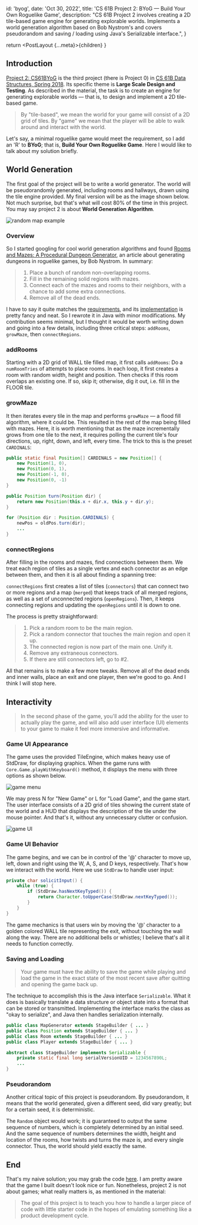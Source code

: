 
  id: 'byog',
  date: 'Oct 30, 2022',
  title: 'CS 61B Project 2: BYoG — Build Your Own Roguelike Game',
  description:
    "CS 61B Project 2 involves creating a 2D tile-based game engine for generating explorable worlds. Implements a world generation algorithm based on Bob Nystrom's and covers pseudorandom and saving / loading using Java's Serializable interface.",
}

  return <PostLayout {...meta}>{children}</PostLayout>
}

## Introduction

[Project 2: CS61BYoG](https://sp18.datastructur.es/materials/proj/proj2/proj2) is the third project (there is Project 0) in [CS 61B Data Structures, Spring 2018](https://sp18.datastructur.es/index.html). Its specific theme is **Large Scale Design and Testing**.<Ref id={1} /> As described in the material, the task is to create an engine for generating explorable worlds — that is, to design and implement a 2D tile-based game.

> By "tile-based", we mean the world for your game will consist of a 2D grid of tiles. By "game" we mean that the player will be able to walk around and interact with the world.<Ref id={2} />

Let's say, a minimal roguelike game would meet the requirement, so I add an 'R' to **BYoG**; that is, **Build Your Own Roguelike Game**. Here I would like to talk about my solution briefly.

## World Generation

The first goal of the project will be to write a world generator. The world will be pseudorandomly generated, including rooms and hallways, drawn using the tile engine provided. My final version will be as the image shown below. Not much surprise, but that's what will cost 80% of the time in this project. You may say project 2 is about **World Generation Algorithm**.

<IMG
  src={randomMapExample}
  alt='random map example'
  desc='random map example'
/>

### Overview

So I started googling for cool world generation algorithms and found [Rooms and Mazes: A Procedural Dungeon Generator](https://journal.stuffwithstuff.com/2014/12/21/rooms-and-mazes/), an article about generating dungeons in roguelike games, by Bob Nystrom. In summary:

> 1. Place a bunch of random non-overlapping rooms.
> 2. Fill in the remaining solid regions with mazes.
> 3. Connect each of the mazes and rooms to their neighbors, with a chance to add some extra connections.
> 4. Remove all of the dead ends.<Ref id={3} />

I have to say it quite matches the [requirements](https://sp18.datastructur.es/materials/proj/proj2/proj2#:~:text=The%20requirements%20for%20your%20world%20are%20listed%20below%3A), and its [implementation](https://github.com/munificent/hauberk/blob/db360d9efa714efb6d937c31953ef849c7394a39/lib/src/content/dungeon.dart) is pretty fancy and neat. So I rewrote it in Java with minor modifications. My contribution seems minimal, but I thought it would be worth writing down and going into a few details, including three critical steps: `addRooms`, `growMaze`, then `connectRegions`.

### addRooms

Starting with a 2D grid of WALL tile filled map, it first calls `addRooms`: Do a `numRoomTries` of attempts to place rooms. In each loop, it first creates a room with random width, height and position. Then checks if this room overlaps an existing one. If so, skip it; otherwise, dig it out, i.e. fill in the FLOOR tile.

### growMaze

It then iterates every tile in the map and performs `growMaze` — a flood fill algorithm, where it could be. This resulted in the rest of the map being filled with mazes. Here, it is worth mentioning that as the maze incrementally grows from one tile to the next, it requires polling the current tile's four directions, up, right, down, and left, every time. The trick to this is the preset `CARDINALS`:

```java
public static final Position[] CARDINALS = new Position[] {
    new Position(1, 0),
    new Position(0, 1),
    new Position(-1, 0),
    new Position(0, -1)
}

public Position turn(Position dir) {
    return new Position(this.x + dir.x, this.y + dir.y);
}
```

```java
for (Position dir : Position.CARDINALS) {
    newPos = oldPos.turn(dir);
    ...
}
```

### connectRegions

After filling in the rooms and mazes, find connections between them. We treat each region of tiles as a single vertex and each connector as an edge between them,<Ref id={3} /> and then it is all about finding a spanning tree:

`connectRegions` first creates a list of tiles (`connectors`) that can connect two or more regions and a map (`merged`) that keeps track of all merged regions, as well as a set of unconnected regions (`openRegions`). Then, it keeps connecting regions and updating the `openRegions` until it is down to one.

The process is pretty straightforward:

> 1. Pick a random room to be the main region.
> 2. Pick a random connector that touches the main region and open it up.
> 3. The connected region is now part of the main one. Unify it.
> 4. Remove any extraneous connectors.
> 5. If there are still connectors left, go to #2.<Ref id={3} />

All that remains is to make a few more tweaks. Remove all of the dead ends and inner walls, place an exit and one player, then we're good to go. And I think I will stop here.

## Interactivity

> In the second phase of the game, you'll add the ability for the user to actually play the game, and will also add user interface (UI) elements to your game to make it feel more immersive and informative.<Ref id={2} />

### Game UI Appearance

The game uses the provided TileEngine, which makes heavy use of StdDraw, for displaying graphics. When the game runs with `Core.Game.playWithKeyboard()` method, it displays the menu with three options as shown below.

<IMG src={menu} alt='game menu' desc='game menu' />

We may press N for "New Game" or L for "Load Game", and the game start. The user interface consists of a 2D grid of tiles showing the current state of the world and a HUD that displays the description of the tile under the mouse pointer. And that's it, without any unnecessary clutter or confusion.

<IMG src={gameUI} alt='game UI' desc='game UI' />

### Game UI Behavior

The game begins, and we can be in control of the '@' character to move up, left, down and right using the W, A, S, and D keys, respectively. That's how we interact with the world. Here we use `StdDraw` to handle user input:

```java
private char solicitInput() {
    while (true) {
        if (StdDraw.hasNextKeyTyped()) {
            return Character.toUpperCase(StdDraw.nextKeyTyped());
        }
    }
}
```

The game mechanics is that users win by moving the '@' character to a golden colored WALL tile representing the exit, without touching the wall along the way. There are no additional bells or whistles; I believe that's all it needs to function correctly.

### Saving and Loading

> Your game must have the ability to save the game while playing and load the game in the exact state of the most recent save after quitting and opening the game back up.<Ref id={2} />

The technique to accomplish this is the Java interface `Serializable`. What it does is basically translate a data structure or object state into a format that can be stored or transmitted. Implementing the interface marks the class as "okay to serialize", and Java then handles serialization internally.<Ref id={4} />

```java
public class MapGenerator extends StageBuilder { ... }
public class Position extends StageBuilder { ... }
public class Room extends StageBuilder { ... }
public class Player extends StageBuilder { ... }
```

```java
abstract class StageBuilder implements Serializable {
    private static final long serialVersionUID = 1234567890L;
    ...
}
```

### Pseudorandom

Another critical topic of this project is pseudorandom. By pseudorandom, it means that the world generated, given a different seed, did vary greatly; but for a certain seed, it is deterministic.

The `Random` object would work; it is guaranteed to output the same sequence of numbers, which is completely determined by an initial seed. And the same sequence of numbers determines the width, height and location of the rooms, how twists and turns the maze is, and every single connector. Thus, the world should yield exactly the same.

## End

That's my naive solution; you may grab the code [here](https://github.com/reiuyuu/cs61b-sp18/tree/main/proj2/byog). I am pretty aware that the game I built doesn't look nice or fun. Nonetheless, project 2 is not about games; what really matters is, as mentioned in the material:

> The goal of this project is to teach you how to handle a larger piece of code with little starter code in the hopes of emulating something like a product development cycle.<Ref id={2} />

<FootNotes>
  <Note
    id={1}
    src='https://sp18.datastructur.es/about.html'
    text='About | CS 61B Spring 2018'
  />
  <Note
    id={2}
    src='https://sp18.datastructur.es/materials/proj/proj2/proj2'
    text='Project 2: CS61BYoG | CS 61B Spring 2018'
  />
  <Note
    id={3}
    src='https://journal.stuffwithstuff.com/2014/12/21/rooms-and-mazes/'
    text='Rooms and Mazes: A Procedural Dungeon Generator'
  />
  <Note
    id={4}
    src='https://en.wikipedia.org/wiki/Serialization'
    text='Serialization - Wikipedia'
  />
</FootNotes>
